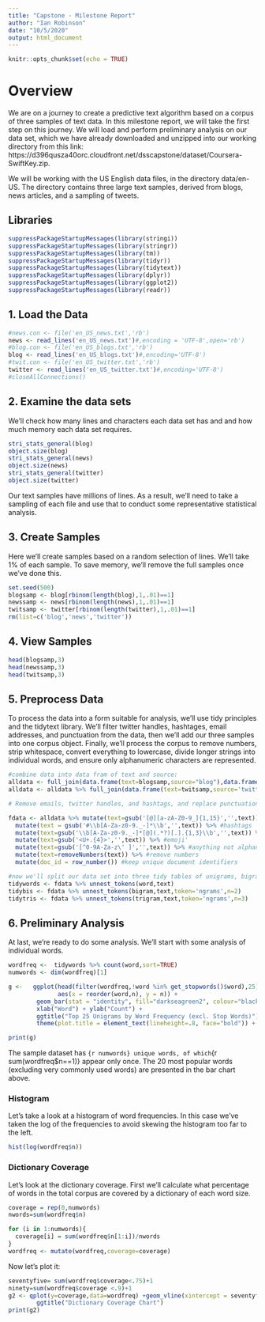 ```yaml
---
title: "Capstone - Milestone Report"
author: "Ian Robinson"
date: "10/5/2020"
output: html_document
---
```


```r
knitr::opts_chunk$set(echo = TRUE)
```

# Overview
We are on a journey to create a predictive text algorithm based on a corpus of three samples of text data. In this milestone report, we will take the first step on this journey. We will load and perform preliminary analysis on our data set, which we have already downloaded and unzipped into our working directory from this link: https://d396qusza40orc.cloudfront.net/dsscapstone/dataset/Coursera-SwiftKey.zip.

We will be working with the US English data files, in the directory data/en-US. The directory contains three large text samples, derived from blogs, news articles, and a sampling of tweets. 

## Libraries
```r
suppressPackageStartupMessages(library(stringi))
suppressPackageStartupMessages(library(stringr))
suppressPackageStartupMessages(library(tm))
suppressPackageStartupMessages(library(tidyr))
suppressPackageStartupMessages(library(tidytext))
suppressPackageStartupMessages(library(dplyr))
suppressPackageStartupMessages(library(ggplot2))
suppressPackageStartupMessages(library(readr))
```

## 1. Load the Data


```r
#news.con <- file('en_US_news.txt','rb')
news <- read_lines('en_US_news.txt')#,encoding = 'UTF-8',open='rb')
#blog.con <- file('en_US_blogs.txt','rb')
blog <- read_lines('en_US_blogs.txt')#,encoding='UTF-8')
#twit.con <- file('en_US_twitter.txt','rb')
twitter <- read_lines('en_US_twitter.txt')#,encoding='UTF-8')
#closeAllConnections()
```

## 2. Examine the data sets
We'll check how many lines and characters each data set has and and how much memory each data set requires. 

``` r
stri_stats_general(blog)
object.size(blog)
stri_stats_general(news)
object.size(news)
stri_stats_general(twitter)
object.size(twitter)
```

Our text samples have millions of lines. As a result, we'll need to take a sampling of each file and use that to conduct some representative statistical analysis. 

## 3. Create Samples 
Here we'll create samples based on a random selection of lines. We'll take 1% of each sample. To save memory, we'll remove the full samples once we've done this. 

``` r
set.seed(500)
blogsamp <- blog[rbinom(length(blog),1,.01)==1]
newssamp <- news[rbinom(length(news),1,.01)==1]
twitsamp <- twitter[rbinom(length(twitter),1,.01)==1]
rm(list=c('blog','news','twitter'))
```

## 4. View Samples
``` r
head(blogsamp,3)
head(newssamp,3)
head(twitsamp,3)
```

## 5. Preprocess Data
To process the data into a form suitable for analysis, we'll use tidy principles and the tidytext library. We'll filter twitter  handles, hashtages, email addresses, and punctuation from the data, then we'll add our three samples into one corpus object. Finally, we'll process the corpus to remove numbers, strip whitespace, convert everything to lowercase, divide longer strings into individual words, and ensure only alphanumeric characters are represented.

```r
#combine data into data fram of text and source:
alldata <- full_join(data.frame(text=blogsamp,source="blog"),data.frame(text=newssamp,source='news'))
alldata <- alldata %>% full_join(data.frame(text=twitsamp,source='twitter'))

# Remove emails, twitter handles, and hashtags, and replace punctuation characters with spaces

fdata <- alldata %>% mutate(text=gsub('[@][a-zA-Z0-9_]{1,15}','',text)) %>% #twitter handles
  mutate(text = gsub('#\\b[A-Za-z0-9._-]*\\b','',text)) %>% #hashtags
  mutate(text=gsub('\\b[A-Za-z0-9._-]*[@](.*?)[.].{1,3}\\b','',text)) %>% #email addresses
  mutate(text=gsub('<U+.{4}>','',text)) %>% #emoji'
  mutate(text=gsub('[^0-9A-Za-z\' ]','',text)) %>% #anything not alphanumeric or ' or spaces
  mutate(text=removeNumbers(text)) %>% #remove numbers
  mutate(doc_id = row_number()) #keep unique document identifiers

#now we'll split our data set into three tidy tables of unigrams, bigrams, and trigrams:
tidywords <- fdata %>% unnest_tokens(word,text)
tidybis <- fdata %>% unnest_tokens(bigram,text,token='ngrams',n=2)
tidytris <- fdata %>% unnest_tokens(trigram,text,token='ngrams',n=3)

```


## 6. Preliminary Analysis
At last, we're ready to do some analysis. We'll start with some analysis of individual words.
``` r
wordfreq <-  tidywords %>% count(word,sort=TRUE)
numwords <- dim(wordfreq)[1]

g <-   ggplot(head(filter(wordfreq,!word %in% get_stopwords()$word),25), 
              aes(x = reorder(word,n), y = n)) +
        geom_bar(stat = "identity", fill="darkseagreen2", colour="black") +
        xlab("Word") + ylab("Count") + 
        ggtitle("Top 25 Unigrams by Word Frequency (excl. Stop Words)") +
        theme(plot.title = element_text(lineheight=.8, face="bold")) + coord_flip()

print(g)

```
The sample dataset has `{r numwords} unique words, of which `{r sum(wordfreq$n==1)} appear only once. The 20 most popular words (excluding very commonly used words) are presented in the bar chart above. 

### Histogram
Let's take a look at a histogram of word frequencies. In this case we've taken the log of the frequencies to avoid skewing the histogram too far to the left. 
``` r
hist(log(wordfreq$n))
```

### Dictionary Coverage
Let's look at the dictionary coverage. First we'll calculate what percentage of words in the total corpus are covered by a dictionary of each word size.
``` r
coverage = rep(0,numwords)
nwords=sum(wordfreq$n)

for (i in 1:numwords){
  coverage[i] = sum(wordfreq$n[1:i])/nwords
}
wordfreq <- mutate(wordfreq,coverage=coverage)
```

Now let's plot it:

``` r
seventyfive= sum(wordfreq$coverage<.75)+1
ninety=sum(wordfreq$coverage <.9)+1
g2 <- qplot(y=coverage,data=wordfreq) +geom_vline(xintercept = seventyfive)+geom_text(aes(x=seventyfive,label=paste('75% coverage @ ',seventyfive,' words'),y=.4),angle=90,vjust=1)+geom_vline(xintercept = ninety) + geom_text(aes(x=ninety,label=paste('90% coverage @ ',ninety,' words'),y=.4),angle=90,vjust=1)    +     xlab("# Words") + ylab("% Coverage") + 
        ggtitle("Dictionary Coverage Chart")
print(g2)

```